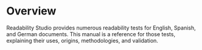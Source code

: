 # Overview

Readability Studio provides numerous readability tests for English, Spanish, and German documents. This manual is a reference for those tests, explaining their uses, origins, methodologies, and validation.

